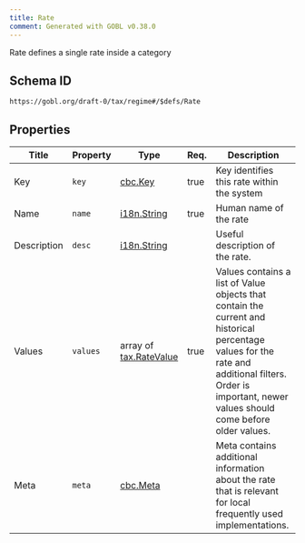 ```yaml
---
title: Rate
comment: Generated with GOBL v0.38.0
---
```


Rate defines a single rate inside a category

## Schema ID

`https://gobl.org/draft-0/tax/regime#/$defs/Rate`

## Properties

| Title       | Property | Type                                              | Req. | Description                                                                                                                                                                                              |
|-------------|----------|---------------------------------------------------|------|----------------------------------------------------------------------------------------------------------------------------------------------------------------------------------------------------------|
| Key         | `key`    | [cbc.Key](/draft-0/cbc/key)                       | true | Key identifies this rate within the system                                                                                                                                                               |
| Name        | `name`   | [i18n.String](/draft-0/i18n/string)               | true | Human name of the rate                                                                                                                                                                                   |
| Description | `desc`   | [i18n.String](/draft-0/i18n/string)               |      | Useful description of the rate.                                                                                                                                                                          |
| Values      | `values` | array of [tax.RateValue](/draft-0/tax/rate_value) | true | Values contains a list of Value objects that contain the current and historical percentage values for the rate and additional filters. Order is important, newer values should come before older values. |
| Meta        | `meta`   | [cbc.Meta](/draft-0/cbc/meta)                     |      | Meta contains additional information about the rate that is relevant for local frequently used implementations.                                                                                          |

